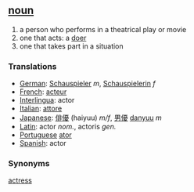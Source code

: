 == [[noun]] ==
# a person who performs in a theatrical play or movie
# one that acts: a [[doer]]
# one that takes part in a situation

=== Translations ===
*[[German]]: [[Schauspieler]] ''m'', [[Schauspielerin]] ''f''
*[[French]]: [[acteur]]
*[[Interlingua]]: actor
*[[Italian]]: [[attore]]
*[[Japanese]]: [[俳優]] (haiyuu) ''m/f'', [[男優]] [[danyuu]] ''m''
*[[Latin]]: actor ''nom.'', actoris ''gen.''
*[[Portuguese]] [[ator]]
*[[Spanish]]: actor

=== Synonyms ===
[[actress]]